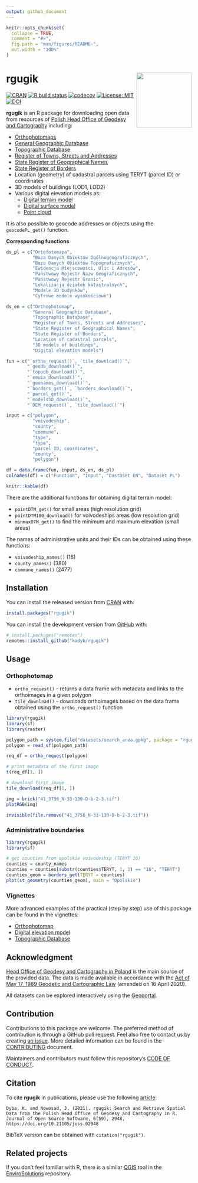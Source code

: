 ```yaml
---
output: github_document
---
```


<!-- README.md is generated from README.Rmd. Please edit that file -->

```r
knitr::opts_chunk$set(
  collapse = TRUE,
  comment = "#>",
  fig.path = "man/figures/README-",
  out.width = "100%"
)
```

# rgugik <img src="man/figures/logo.png" align="right" width="150"/>

<!-- badges: start -->
[![CRAN](http://www.r-pkg.org/badges/version/rgugik)](https://cran.r-project.org/package=rgugik)
[![R build status](https://github.com/kadyb/rgugik/workflows/rcmdcheck/badge.svg)](https://github.com/kadyb/rgugik/actions)
[![codecov](https://codecov.io/gh/kadyb/rgugik/branch/master/graph/badge.svg)](https://codecov.io/gh/kadyb/rgugik)
[![License: MIT](https://img.shields.io/badge/License-MIT-blue.svg)](https://opensource.org/licenses/MIT)
[![DOI](https://joss.theoj.org/papers/10.21105/joss.02948/status.svg)](https://doi.org/10.21105/joss.02948)
<!-- badges: end -->

**rgugik** is an R package for downloading open data from resources of [Polish Head Office of Geodesy and Cartography](http://www.gugik.gov.pl) including:

  - [Orthophotomaps](http://www.gugik.gov.pl/pzgik/zamow-dane/ortofotomapa)
  - [General Geographic Database](http://www.gugik.gov.pl/pzgik/zamow-dane/baza-danych-obiektow-ogolnogeograficznych)
  - [Topographic Database](http://www.gugik.gov.pl/pzgik/zamow-dane/baza-danych-obiektow-topograficznych-bdot-10k)
  - [Register of Towns, Streets and Addresses](https://emuia.gugik.gov.pl)
  - [State Register of Geographical Names](http://www.gugik.gov.pl/pzgik/zamow-dane/panstwowy-rejestr-nazw-geograficznych)
  - [State Register of Borders](http://www.gugik.gov.pl/pzgik/zamow-dane/panstwowy-rejestr-granic-i-powierzchni-jednostek-podzialow-terytorialnych-kraju)
  - Location (geometry) of cadastral parcels using TERYT (parcel ID) or coordinates
  - 3D models of buildings (LOD1, LOD2)
  - Various digital elevation models as:
    - [Digital terrain model](http://www.gugik.gov.pl/pzgik/zamow-dane/numeryczny-model-terenu)
    - [Digital surface model](http://www.gugik.gov.pl/pzgik/zamow-dane/numeryczny-model-pokrycia-terenu)
    - [Point cloud](http://www.gugik.gov.pl/pzgik/zamow-dane/dane-pomiarowe)

It is also possible to geocode addresses or objects using the `geocodePL_get()` function.

**Corresponding functions**

```r
ds_pl = c("Ortofotomapa",
          "Baza Danych Obiektów Ogólnogeograficznych",
          "Baza Danych Obiektów Topograficznych",
          "Ewidencja Miejscowości, Ulic i Adresów",
          "Państwowy Rejestr Nazw Geograficznych",
          "Państwowy Rejestr Granic",
          "Lokalizacja działek katastralnych",
          "Modele 3D budynków",
          "Cyfrowe modele wysokościowe")

ds_en = c("Orthophotomap",
          "General Geographic Database",
          "Topographic Database",
          "Register of Towns, Streets and Addresses",
          "State Register of Geographical Names",
          "State Register of Borders",
          "Location of cadastral parcels",
          "3D models of buildings",
          "Digital elevation models")

fun = c("`ortho_request()`, `tile_download()`",
        "`geodb_download()`",
        "`topodb_download()`",
        "`emuia_download()`",
        "`geonames_download()`",
        "`borders_get()`, `borders_download()`",
        "`parcel_get()`",
        "`models3D_download()`",
        "`DEM_request()`, `tile_download()`")

input = c("polygon",
          "voivodeship",
          "county",
          "commune",
          "type",
          "type",
          "parcel ID, coordinates",
          "county",
          "polygon")

df = data.frame(fun, input, ds_en, ds_pl)
colnames(df) = c("Function", "Input", "Dastaset EN", "Dataset PL")

knitr::kable(df)
```

There are the additional functions for obtaining digital terrain model:

  - `pointDTM_get()` for small areas (high resolution grid)
  - `pointDTM100_download()` for voivodeships areas (low resolution grid)
  - `minmaxDTM_get()` to find the minimum and maximum elevation (small areas)

The names of administrative units and their IDs can be obtained using these functions:

  - `voivodeship_names()` (16)
  - `county_names()` (380)
  - `commune_names()` (2477)

## Installation

You can install the released version from [CRAN](https://cran.r-project.org/) with:

```r
install.packages("rgugik")
```

You can install the development version from [GitHub](https://github.com) with:

```r
# install.packages("remotes")
remotes::install_github("kadyb/rgugik")
```

## Usage

### Orthophotomap
  
- `ortho_request()` - returns a data frame with metadata and links to the orthoimages in a given polygon
- `tile_download()` - downloads orthoimages based on the data frame obtained using the `ortho_request()` function
  
```r
library(rgugik)
library(sf)
library(raster)

polygon_path = system.file("datasets/search_area.gpkg", package = "rgugik")
polygon = read_sf(polygon_path)

req_df = ortho_request(polygon)

# print metadata of the first image
t(req_df[1, ])

# download first image
tile_download(req_df[1, ])

img = brick("41_3756_N-33-130-D-b-2-3.tif")
plotRGB(img)
```

```r
invisible(file.remove("41_3756_N-33-130-D-b-2-3.tif"))
```

### Administrative boundaries

```r
library(rgugik)
library(sf)

# get counties from opolskie voivodeship (TERYT 16)
counties = county_names
counties = counties[substr(counties$TERYT, 1, 2) == "16", "TERYT"]
counties_geom = borders_get(TERYT = counties)
plot(st_geometry(counties_geom), main = "Opolskie")
```

### Vignettes

More advanced examples of the practical (step by step) use of this package can be found in the vignettes:

- [Orthophotomap](https://kadyb.github.io/rgugik/articles/orthophotomap.html)
- [Digital elevation model](https://kadyb.github.io/rgugik/articles/DEM.html)
- [Topographic Database](https://kadyb.github.io/rgugik/articles/topodb.html)

## Acknowledgment

[Head Office of Geodesy and Cartography in Poland](http://www.gugik.gov.pl/) is the main source of the provided data. The data is made available in accordance with the [Act of May 17, 1989 Geodetic and Cartographic Law](http://isap.sejm.gov.pl/isap.nsf/DocDetails.xsp?id=WDU19890300163) (amended on 16 April 2020).

All datasets can be explored interactively using the [Geoportal](https://mapy.geoportal.gov.pl).

## Contribution

Contributions to this package are welcome. 
The preferred method of contribution is through a GitHub pull request. 
Feel also free to contact us by creating [an issue](https://github.com/kadyb/rgugik/issues).
More detailed information can be found in the [CONTRIBUTING](https://github.com/kadyb/rgugik/blob/master/CONTRIBUTING.md) document.

Maintainers and contributors must follow this repository’s [CODE OF CONDUCT](https://github.com/kadyb/rgugik/blob/master/CODE_OF_CONDUCT.md).

## Citation

To cite **rgugik** in publications, please use the following [article](https://doi.org/10.21105/joss.02948):

```
Dyba, K. and Nowosad, J. (2021). rgugik: Search and Retrieve Spatial Data from the Polish Head Office of Geodesy and Cartography in R. Journal of Open Source Software, 6(59), 2948, https://doi.org/10.21105/joss.02948
```

BibTeX version can be obtained with `citation("rgugik")`.

## Related projects

If you don't feel familiar with R, there is a similar [QGIS](https://www.qgis.org/en/site/) tool in the [EnviroSolutions](https://github.com/envirosolutionspl) repository.
